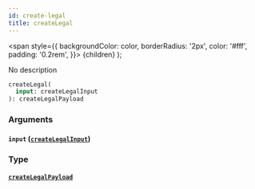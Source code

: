 ```yaml
---
id: create-legal
title: createLegal
---
```


<span
style={{
      backgroundColor: color,
      borderRadius: '2px',
      color: '#fff',
      padding: '0.2rem',
    }}>
{children}
</span>
);

No description

```graphql
createLegal(
  input: createLegalInput
): createLegalPayload

```

### Arguments

#### `input` ([`createLegalInput`](/v1/inputs/create-legal-input))

### Type

#### [`createLegalPayload`](/v1/objects/create-legal-payload)
